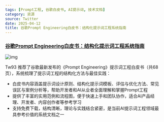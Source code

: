 ```yaml
---
tags: [Prompt工程, 谷歌白皮书, AI提示词, 技术文档]
category: 资源
source: Twitter
date: 2025-04-12
title: 谷歌Prompt Engineering白皮书：结构化提示词工程系统指南
---
```


### [谷歌Prompt Engineering白皮书：结构化提示词工程系统指南](https://twitter-thread.com/t/1911562795839262891)

![img](https://img.mengpeng.tech/i/2025/04/18/6801e5c5c7596.webp)

Tw93 推荐了谷歌最新发布的《Prompt Engineering》提示词工程白皮书（共68页），系统梳理了提示词工程的结构化方法与最佳实践：

- 白皮书内容涵盖提示词设计原则、结构化提示词模板、评估与优化方法、常见误区与案例分析等，帮助开发者和AI从业者全面理解和掌握Prompt工程
- 提供了丰富的实用范例和流程图，便于快速上手和团队协作，适合AI产品经理、开发者、内容创作者等参考学习
- 支持免费下载，结构清晰，理论与实践结合紧密，是当前AI提示词工程领域最具参考价值的系统文档之一 